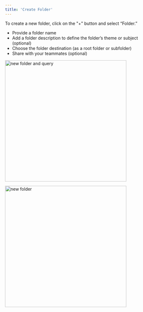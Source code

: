 ```yaml
---
title: 'Create Folder'
---
```

To create a new folder, click on the "+" button and select “Folder.”

- Provide a folder name
- Add a folder description to define the folder’s theme or subject (optional)
- Choose the folder destination (as a root folder or subfolder)
- Share with your teammates (optional)



<img src="/images/new_folder_and_query.png" 
   alt = "new folder and query"
   width="400" />

   <img src="/images/new_folder.png" 
   alt = "new folder"
   width="400" />